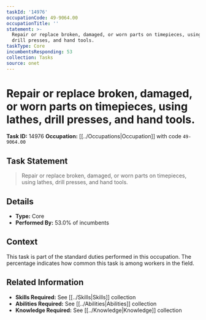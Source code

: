 ```yaml
---
taskId: '14976'
occupationCode: 49-9064.00
occupationTitle: ''
statement: >-
  Repair or replace broken, damaged, or worn parts on timepieces, using lathes,
  drill presses, and hand tools.
taskType: Core
incumbentsResponding: 53
collection: Tasks
source: onet
---
```

# Repair or replace broken, damaged, or worn parts on timepieces, using lathes, drill presses, and hand tools.

**Task ID:** 14976
**Occupation:** [[../Occupations|Occupation]] with code `49-9064.00`

## Task Statement

> Repair or replace broken, damaged, or worn parts on timepieces, using lathes, drill presses, and hand tools.

## Details

- **Type:** Core
- **Performed By:** 53.0% of incumbents

## Context

This task is part of the standard duties performed in this occupation. The percentage indicates how common this task is among workers in the field.

## Related Information

- **Skills Required:** See [[../Skills|Skills]] collection
- **Abilities Required:** See [[../Abilities|Abilities]] collection
- **Knowledge Required:** See [[../Knowledge|Knowledge]] collection
